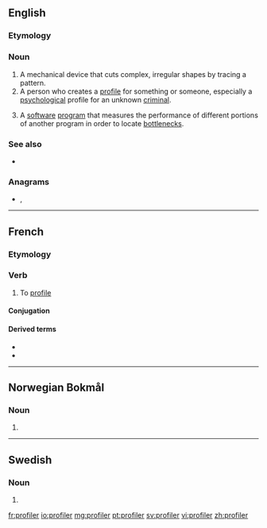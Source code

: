 ==English==

===Etymology===
{{suffix|profile|er|lang=en}}

===Noun===
{{en-noun}}

# A mechanical device that cuts complex, irregular shapes by tracing a pattern.
# A person who creates a [[profile]] for something or someone, especially a [[psychological]] profile for an unknown [[criminal]].
# {{lb|en|computing}} A [[software]] [[program]] that measures the performance of different portions of another program in order to locate [[bottleneck]]s.

===See also===
* {{l|en|profilist}}

===Anagrams===
* {{l|en|pro-lifer}}, {{l|en|prolifer}}

----

==French==

===Etymology===
{{suffix|profil|er|lang=fr}}

===Verb===
{{fr-verb}}

# To [[profile]]

====Conjugation====
{{fr-conj-auto}}

====Derived terms====
* {{l|fr|profilage}}
* {{l|fr|profileur}}

----

==Norwegian Bokmål==

===Noun===
{{head|nb|noun form|g=m}}

# {{inflection of|profil||indefinite|p|lang=nb}}

----

==Swedish==

===Noun===
{{head|sv|noun form}}

# {{sv-noun-form-indef-pl|profil}}

[[fr:profiler]]
[[io:profiler]]
[[mg:profiler]]
[[pt:profiler]]
[[sv:profiler]]
[[vi:profiler]]
[[zh:profiler]]